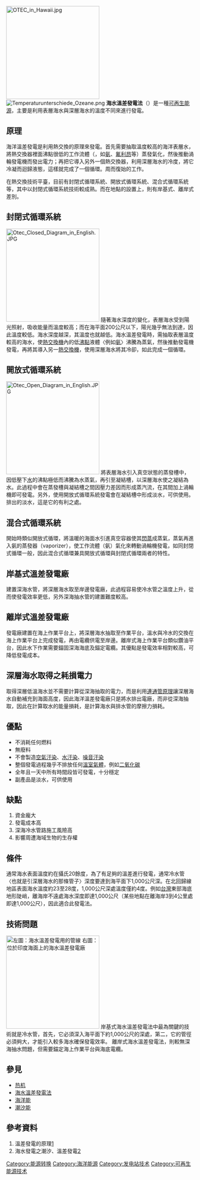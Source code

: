 {{expert|time=2011-06-17T11:47:46+00:00}}

{{npov|time=2011-06-17T11:47:46+00:00}}
{{可再生能源}}
[[File:OTEC_in_Hawaii.jpg|250px]]
[[File:Temperaturunterschiede_Ozeane.png|thumb]]
'''海水溫差發電法'''（{{lang-en|Ocean Thermal Energy Conversion, OTEC}}）是一種[[可再生能源|可再生能源]]，主要是利用表層海水與深層海水的溫度不同來進行發電。

== 原理 ==
海洋溫差發電是利用熱交換的原理來發電。首先需要抽取溫度較高的海洋表層水，將熱交換器裡面沸點很低的工作流體（{{lang|en|working fluid}}，如[[氨|氨]]、[[氟利昂|氟利昂]]等）蒸發氣化，然後推動渦輪發電機而發出電力；再把它導入另外一個熱交換器，利用深層海水的冷度，將它冷凝而迴歸液態，這樣就完成了一個循環。周而復始的工作。

在熱交換技術平臺，目前有封閉式循環系統、開放式循環系統、混合式循環系統等，其中以封閉式循環系統技術較成熟。而在地點的設置上，則有岸基式、離岸式差別。

== 封閉式循環系統 ==
[[File:Otec_Closed_Diagram_in_English.JPG|250px]]
隨著海水深度的變化，表層海水受到陽光照射，吸收能量而溫度較高；而在海平面200公尺以下，陽光幾乎無法到達，因此溫度較低。海水深度越深，其溫度也就越低。海水溫差發電時，需抽取表層溫度較高的海水，使[[熱交換機|熱交換機]]內的低[[沸點|沸點]]液體〈例如[[氨|氨]]〉沸騰為蒸氣，然後推動發電機發電，再將其導入另一[[熱交換機|熱交換機]]，使用深層海水將其冷卻，如此完成一個循環。

== 開放式循環系統 ==
{{not|循环系统#開放式循环系统}}
[[File:Otec_Open_Diagram_in_English.JPG|250px]]
將表層海水引入真空狀態的蒸發槽中，因低壓下[[水|水]]的沸點極低而沸騰為水蒸氣，再引至凝結槽，以深層海水使之凝結為水。此過程中會在蒸發槽與凝結槽之間因壓力差因而形成蒸汽流，在其間加上渦輪機即可發電。另外，使用開放式循環系統發電會在凝結槽中形成淡水，可供使用。排出的淡水，這是它的有利之處。

== 混合式循環系統 ==
開始時類似開放式循環，將溫暖的海面水引進真空容器使其[[閃蒸|閃蒸]]成蒸氣，蒸氣再進入氨的蒸發器（vaporizer），使工作流體（氨）氣化來轉動渦輪機發電，如同封閉式循環一般，因此混合式循環兼具開放式循環與封閉式循環兩者的特性。

== 岸基式溫差發電廠 ==
建置深海水管，將深層海水取至岸邊發電廠，此過程容易使冷水管之溫度上升，從而使發電效率更低，另外深海抽水管的建置難度較高。

== 離岸式溫差發電廠 ==
發電廠建置在海上作業平台上，將深層海水抽取至作業平台，溫水與冷水的交換在海上作業平台上完成發電，再由電纜供電至岸邊。離岸式海上作業平台類似鑽油平台，因此水下作業需要錨固深海海底及錨定電纜。其優點是發電效率相對較高，可降低發電成本。

== 深層海水取得之耗損電力 ==
取得深層低溫海水並不需要計算從深海抽取的電力，而是利用[[連通管原理|連通管原理]]讓深層海水自動補充到海面高度，因此海洋溫差發電廠只是將水排出電廠，而非從深海抽取，因此在計算取水的能量損耗，是計算海水與排水管的摩擦力損耗。

== 優點 ==
* 不消耗任何燃料
* 無廢料
* 不會製造[[空氣汙染|空氣汙染]]、[[水汙染|水汙染]]、[[噪音汙染|噪音汙染]]
* 整個發電過程幾乎不排放任何[[溫室氣體|溫室氣體]]，例如[[二氧化碳|二氧化碳]]
* 全年且一天中所有時間段皆可發電，十分穩定
* 副產品是淡水，可供使用

== 缺點 ==
# 資金龐大
# 發電成本高
# 深海冷水管路施工風險高
# 影響周遭海域生物的生存權

== 條件 ==
通常海水表面溫度約在攝氏20餘度，為了有足夠的溫差進行發電，通常冷水管〈也就是引深層海水的那條管子〉深度要達到海平面下1,000公尺深。在北回歸線地區表面海水溫度約23至28度，1,000公尺深處溫度僅約4度。例如[[台灣|台灣]]東部海底地形陡峭，離海岸不遠處海水深度即達1,000公尺（某些地點在離海岸3到4公里處即達1,000公尺），因此適合此發電法。

== 技術問題 ==
[[File:Otec2.jpg|250px|thumb|左圖：海水溫差發電用的管線
右圖：位於印度海面上的海水溫差發電廠]]
岸基式海水溫差發電法中最為關鍵的技術就是冷水管，首先，它必須深入海平面下約1,000公尺的深處，第二，它的管徑必須夠大，才能引入較多海水確保發電效率。
離岸式海水溫差發電法，則較無深海抽水問題，但需要錨定海上作業平台與海底電纜。


== 參見 ==
{{Portal|可再生能源}}

* [[热机|热机]]
* [http://en.wikipedia.org/wiki/OTEC 海水溫差發電法] {{Wayback|url=http://en.wikipedia.org/wiki/OTEC |date=20090531145412 }}{{en}}
* [[海洋能|海洋能]]
* [[潮汐能|潮汐能]]

== 參考資料 ==
# 溫差發電的原理[http://city.udn.com/52471/2485976?tpno=21&cate_no=0] {{Wayback|url=http://city.udn.com/52471/2485976?tpno=21&cate_no=0 |date=20140507044607 }}
# 海水發電之潮汐、溫差發電[https://web.archive.org/web/20140507044700/http://www.shs.edu.tw/works/essay/2006/10/2006103019383648.pdf]

{{發電類型}}

{{电力模板}}

[[Category:能源转换|Category:能源转换]]
[[Category:海洋能源|Category:海洋能源]]
[[Category:发电站技术|Category:发电站技术]]
[[Category:可再生能源技术|Category:可再生能源技术]]